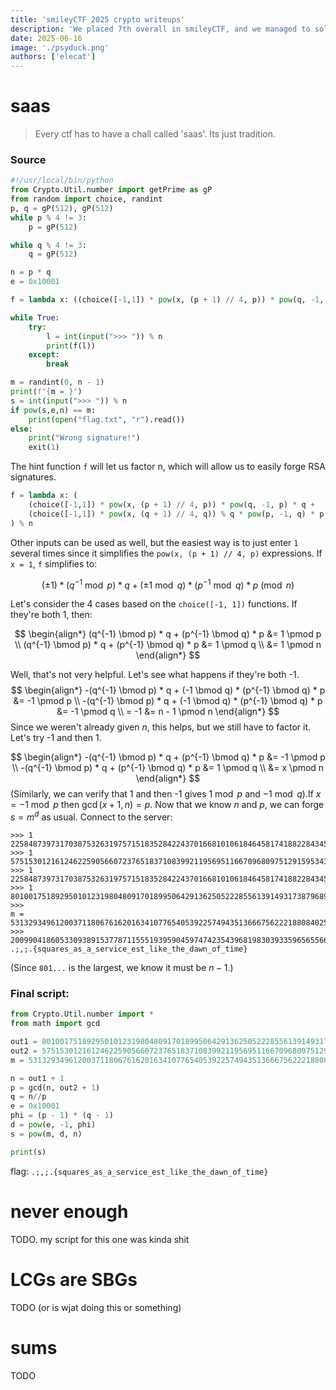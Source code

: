 ```yaml
---
title: 'smileyCTF 2025 crypto writeups'
description: 'We placed 7th overall in smileyCTF, and we managed to solve 4 out of 7 crypto challenges. Here are the writeups for the 4 that we solved.'
date: 2025-06-16
image: './psyduck.png'
authors: ['elecat']
---
```


# saas
> Every ctf has to have a chall called 'saas'. Its just tradition.
### Source
```py
#!/usr/local/bin/python
from Crypto.Util.number import getPrime as gP
from random import choice, randint
p, q = gP(512), gP(512)
while p % 4 != 3:
    p = gP(512)

while q % 4 != 3:
    q = gP(512)

n = p * q
e = 0x10001

f = lambda x: ((choice([-1,1]) * pow(x, (p + 1) // 4, p)) * pow(q, -1, p) * q + (choice([-1,1]) * pow(x, (q + 1) // 4, q)) % q * pow(p, -1, q) * p) % n

while True:
    try:
        l = int(input(">>> ")) % n
        print(f(l))
    except:
        break

m = randint(0, n - 1)
print(f"{m = }")
s = int(input(">>> ")) % n
if pow(s,e,n) == m:
    print(open("flag.txt", "r").read())
else:
    print("Wrong signature!")
    exit(1)
```
The hint function `f` will let us factor n, which will allow us to easily forge RSA signatures.
```py
f = lambda x: (
    (choice([-1,1]) * pow(x, (p + 1) // 4, p)) * pow(q, -1, p) * q +
    (choice([-1,1]) * pow(x, (q + 1) // 4, q)) % q * pow(p, -1, q) * p
) % n
```
Other inputs can be used as well, but the easiest way is to just enter `1` several times since it simplifies the `pow(x, (p + 1) // 4, p)` expressions.
If `x = 1`, `f` simplifies to:

$$
(\pm 1) * (q^{-1} \bmod p) * q + (\pm 1 \bmod q) * (p^{-1} \bmod q) * p \pmod n
$$

Let's consider the 4 cases based on the `choice([-1, 1])` functions. If they're both 1, then:

$$
\begin{align*}
(q^{-1} \bmod p) * q + (p^{-1} \bmod q) * p &= 1 \pmod p \\
(q^{-1} \bmod p) * q + (p^{-1} \bmod q) * p &= 1 \pmod q \\
&= 1 \pmod n
\end{align*}
$$

Well, that's not very helpful. Let's see what happens if they're both -1.
$$
\begin{align*}
-(q^{-1} \bmod p) * q + (-1 \bmod q) * (p^{-1} \bmod q) * p &= -1 \pmod p \\
-(q^{-1} \bmod p) * q + (-1 \bmod q) * (p^{-1} \bmod q) * p &= -1 \pmod q \\
= -1 &= n - 1 \pmod n
\end{align*}
$$
Since we weren't already given $n$, this helps, but we still have to factor it. Let's try -1 and then 1.

$$
\begin{align*}
-(q^{-1} \bmod p) * q + (p^{-1} \bmod q) * p &= -1 \pmod p \\
-(q^{-1} \bmod p) * q + (p^{-1} \bmod q) * p &= 1 \pmod q \\
&= x \pmod n
\end{align*}
$$
(Similarly, we can verify that 1 and then -1 gives $1 \bmod p$ and $-1 \bmod q$).If $x = -1 \bmod p$ then $\gcd(x+1, n) = p$. Now that we know $n$ and $p$, we can forge $s = m^d$ as usual. Connect to the server:
```
>>> 1
22584873973170387532631975715183528422437016681010618464581741882284345475758086005221539371683857475009200576502143088424522374562879237368635174156835283415890738492843061847279270354725129748353239745320933642792426188606836171676085221631281998525476933677154286648781607693710919190128678155081909268088
>>> 1
57515301216124622590566072376518371083992119569511667096809751291595343959859178121431978621164550685800822333376445699489444284601257225874255447364949171605200949316779305883182575252401100832245566541186202985973093581871838640842808631676969088876776493499364932189494081880465288341782241504351251269985
>>> 1
22584873973170387532631975715183528422437016681010618464581741882284345475758086005221539371683857475009200576502143088424522374562879237368635174156835283415890738492843061847279270354725129748353239745320933642792426188606836171676085221631281998525476933677154286648781607693710919190128678155081909268088
>>> 1
80100175189295010123198048091701899506429136250522285561391493173879689435617264126653517992848408160810022909878588787913966659164136463242890621521784455021091687809622367730461845607126230580598806286507136628765519770478674812518893853308251087402253427176519218838275689574176207531910919659433160538072
>>> 
m = 53132934961200371180676162016341077654053922574943513666756222188084025661854865495927497737291401394349343056615078365876002760589653075983366529467611919986059455834413643048169959689387574237792950919554760828723038198835312635797931913782213768728290856702322316506344912730319204467752773777243157325701
>>> 20099041860533093891537787115551939590459747423543968198303933596565566658678985923271987920254172557043540713252140285247197236483427948785565652040279580299735124260366230344421118005522477491963228467520988599509254330856682864301571056119290774894214445107716375324246758240798939405391977606674070669038
.;,;.{squares_as_a_service_est_like_the_dawn_of_time}
```

(Since `801...` is the largest, we know it must be $n - 1$.)
### Final script:
```py
from Crypto.Util.number import *
from math import gcd

out1 = 80100175189295010123198048091701899506429136250522285561391493173879689435617264126653517992848408160810022909878588787913966659164136463242890621521784455021091687809622367730461845607126230580598806286507136628765519770478674812518893853308251087402253427176519218838275689574176207531910919659433160538072
out2 = 57515301216124622590566072376518371083992119569511667096809751291595343959859178121431978621164550685800822333376445699489444284601257225874255447364949171605200949316779305883182575252401100832245566541186202985973093581871838640842808631676969088876776493499364932189494081880465288341782241504351251269985
m = 53132934961200371180676162016341077654053922574943513666756222188084025661854865495927497737291401394349343056615078365876002760589653075983366529467611919986059455834413643048169959689387574237792950919554760828723038198835312635797931913782213768728290856702322316506344912730319204467752773777243157325701

n = out1 + 1
p = gcd(n, out2 + 1)
q = n//p
e = 0x10001
phi = (p - 1) * (q - 1)
d = pow(e, -1, phi)
s = pow(m, d, n)

print(s)
```
flag: `.;,;.{squares_as_a_service_est_like_the_dawn_of_time}`
# never enough
TODO. my script for this one was kinda shit
# LCGs are SBGs
TODO (or is wjat doing this or something)
# sums
TODO